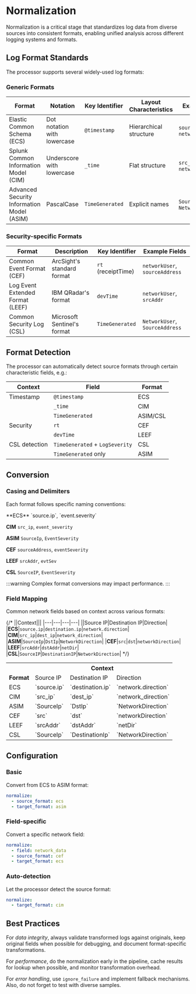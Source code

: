 # Normalization

Normalization is a critical stage that standardizes log data from diverse sources into consistent formats, enabling unified analysis across different logging systems and formats.

## Log Format Standards

The processor supports several widely-used log formats:

### Generic Formats

|Format|Notation|Key Identifier|Layout Characteristics|Example Fields|
|---|---|---|---|---|
|Elastic Common Schema (ECS)|Dot notation with lowercase|`@timestamp`|Hierarchical structure|`source.ip`, `network.direction`|
|Splunk Common Information Model (CIM)|Underscore with lowercase|`_time`|Flat structure|`src_ip`, `network_direction`|
|Advanced Security Information Model (ASIM)|PascalCase|`TimeGenerated`|Explicit names|`SourceIp`, `NetworkDirection`|

### Security-specific Formats

|Format|Description|Key Identifier|Example Fields|
|---|---|---|---|
|Common Event Format (CEF)|ArcSight's standard format|`rt` (receiptTime)|`networkUser`, `sourceAddress`|
|Log Event Extended Format (LEEF)|IBM QRadar's format|`devTime`|`networkUser`, `srcAddr`|
|Common Security Log (CSL)|Microsoft Sentinel's format|`TimeGenerated`|`NetworkUser`, `SourceAddress`|

## Format Detection

The processor can automatically detect source formats through certain characteristic fields, e.g.:

|Context|Field|Format|
|---|---|---|
|Timestamp|`@timestamp`|ECS|
||`_time`|CIM|
||`TimeGenerated`|ASIM/CSL
|Security|`rt`|CEF|
||`devTime`|LEEF|
|CSL detection|`TimeGenerated` + `LogSeverity`|CSL|
||`TimeGenerated` only|ASIM|

## Conversion

### Casing and Delimiters

Each format follows specific naming conventions:

<TermTable>
  <TermCol>**ECS**</TermCol>
  <DefCol>`source.ip`, `event.severity`</DefCol>

  <TermCol>**CIM**</TermCol>
  <DefCol>`src_ip`, `event_severity`</DefCol>

  <TermCol>**ASIM**</TermCol>
  <DefCol>`SourceIp`, `EventSeverity`</DefCol>

  <TermCol>**CEF**</TermCol>
  <DefCol>`sourceAddress`, `eventSeverity`</DefCol>

  <TermCol>**LEEF**</TermCol>
  <DefCol>`srcAddr`, `evtSev`</DefCol>

  <TermCol>**CSL**</TermCol>
  <DefCol>`SourceIP`, `EventSeverity`</DefCol>
</TermTable>

:::warning
Complex format conversions may impact performance.
:::

### Field Mapping

Common network fields based on context across various formats:

{/* ||Context|||
|---|---|---|---|
||Source IP|Destination IP|Direction|
|**ECS**|`source.ip`|`destination.ip`|`network.direction`|
|**CIM**|`src_ip`|`dest_ip`|`network_direction`|
|**ASIM**|`SourceIp`|`DstIp`|`NetworkDirection`|
|**CEF**|`src`|`dst`|`networkDirection`|
|**LEEF**|`srcAddr`|`dstAddr`|`netDir`|
|**CSL**|`SourceIP`|`DestinationIP`|`NetworkDirection`| */}

<table>
  <tr><th></th><th colspan="3">Context</th></tr>
  <tr><td><b>Format</b></td><td>Source IP</td><td>Destination IP</td><td>Direction</td></tr>
  <tr><td style={{textAlign: "right"}}>ECS</td><td>`source.ip`</td><td>`destination.ip`</td><td>`network.direction`</td></tr>
  <tr><td style={{textAlign: "right"}}>CIM</td><td>`src_ip`</td><td>`dest_ip`</td><td>`network_direction`</td></tr>
  <tr><td style={{textAlign: "right"}}>ASIM</td><td>`SourceIp`</td><td>`DstIp`</td><td>`NetworkDirection`</td></tr>
  <tr><td style={{textAlign: "right"}}>CEF</td><td>`src`</td><td>`dst`</td><td>`networkDirection`</td></tr>
  <tr><td style={{textAlign: "right"}}>LEEF</td><td>`srcAddr`</td><td>`dstAddr`</td><td>`netDir`</td></tr>
  <tr><td style={{textAlign: "right"}}>CSL</td><td>`SourceIp`</td><td>`DestinationIp`</td><td>`NetworkDirection`</td></tr>
</table>

## Configuration

### Basic

Convert from ECS to ASIM format:

```yaml
normalize:
  - source_format: ecs
  - target_format: asim
```

### Field-specific

Convert a specific network field:

```yaml
normalize:
  - field: network_data
  - source_format: cef
  - target_format: ecs
```

### Auto-detection

Let the processor detect the source format:

```yaml
normalize:
  - target_format: cim
```

## Best Practices

For _data integrity_, always validate transformed logs against originals, keep original fields when possible for debugging, and document format-specific transformations.

For _performance_, do the normalization early in the pipeline, cache results for lookup when possible, and monitor transformation overhead.

For _error handling_, use `ignore_failure` and implement fallback mechanisms. Also, do not forget to test with diverse samples.
